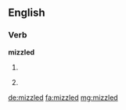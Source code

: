 ==English==

===Verb===
'''mizzled'''

# {{en-past of|mizzle}}
# {{context|humorous|lang=en}} {{form of|deliberate misspelling|misled|lang=en}}

[[de:mizzled]]
[[fa:mizzled]]
[[mg:mizzled]]